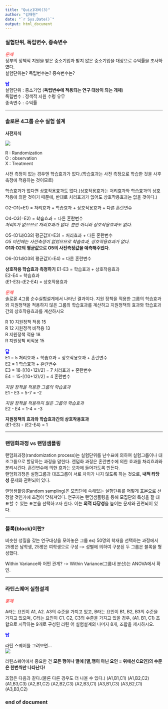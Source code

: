 ```yaml
---
title: "Quiz1대비(3)"
author: "김재현"
date: "`r Sys.Date()`"
output: html_document
---
```


### 실험단위, 독립변수, 종속변수

<span style="color:red">*문제*</span>  
정부의 정책적 지원을 받은 중소기업과 받지 않은 중소기업을 대상으로 수익률을 조사하였다.  
실험단위는? 독립변수는? 종속변수는?

<span style="color:blue">**답**</span>  
실험단위 : 중소기업 (**독립변수에 적용되는 연구 대상이 되는 개체**)  
독립변수 : 정책적 지원 수령 유무  
종속변수 : 수익률  

---

### 솔로몬 4그룹 순수 실험 설계

**사전지식**

![](https://i.ibb.co/D9K51rx/Screenshot-2023-10-20-at-7-48-29-PM.png)

R : Randomization  
O : observation  
X : Treatment  

사전 측정이 없는 경우엔 학습효과가 없다.(학습효과는 사전 측정으로 학습한 것을 사후 측정에 적용하는 것이므로)  

학습효과가 없다면 상호작용효과도 없다.(상호작용효과는 처리효과와 학습효과의 상호작용에 의한 것이기 때문에, 반대로 처리효과가 없어도 상호작용효과는 없을 것이다.)  

O2-O1(=E1) = 처리효과 + 학습효과 + 상호작용효과 + 다른 혼란변수  

O4-O3(=E2) = 학습효과 + 다른 혼란변수  
*처리X가 없으므로 처리효과가 없다. 뿐만 아니라 상호작용효과도 없다.*

O5-(O1과O3의 평균값)(=E3) = 처리효과 + 다른 혼란변수  
*O5 이전에는 사전측정이 없었으므로 학습효과, 상호작용효과가 없다.*  
**O1과 O2의 평균값으로 O5의 사전측정값을 예측해주었다.**  

O6-(O1과O3의 평균값)(=E4) = 다른 혼란변수

**상호작용 학습효과 측정하기**
E1-E3 = 학습효과 + 상호작용효과  
E2-E4 = 학습효과  
(E1-E3)-(E2-E4) = 상호작용효과  

<span style="color:red">*문제*</span>   
솔로몬 4그룹 순수실험설계에서 나타난 결과이다. 지원 정책을 적용한 그룹의 학습효과와 지원정책을 적용하지 않은 그룹의 학습효과를 계산하고 지원정책의 효과와 학습효과간의 상호작용효과를 계산하시오

R 10 지원정책 적용   15  
R 12 지원정책 비적용 13  
R    지원정책 적용   18  
R    지원정책 비적용 15  

<span style="color:blue">**답**</span>  
E1 = 5  처리효과 + 학습효과 + 상호작용효과 + 혼란변수  
E2 = 1  학습효과 + 혼란변수  
E3 = 18-[(10+12)/2] = 7  처리효과 + 혼란변수  
E4 = 15-[(10+12)/2] = 4  혼란변수  

*지원 정책을 적용한 그룹의 학습효과*  
E1 - E3 = 5-7 = -2

*지원 정책을 적용하지 않은 그룹의 학습효과*  
E2 - E4 = 1-4 = -3

**지원정책의 효과와 학습효과간의 상호작용효과**  
(E1-E3) - (E2-E4) = 1

---

### 랜덤화과정 vs 랜덤샘플링

랜덤화과정(randomization process)는 실험단위를 난수표에 의하여 실험그룹이나 대조그룹으로 할당하는 과정을 말한다. 랜덤화 과정은 혼란변수에 의한 효과를 처리효과와 분리시킨다. 혼란변수에 의한 효과는 오차에 들어가도록 만든다.  
랜덤화과정은 실험그룹과 대조그룹이 서로 차이가 나지 않도록 하는 것으로, **내적 타당성** 문제와 관련되어 있다. 

랜덤샘플링(Random sampling)은 모집단에 속해있는 실험단위를 어떻게 표본으로 선정할 것인가에 초점이 맞춰져있다. 연구자는 랜덤샘플링을 통해 모집단의 특성을 잘 대표할 수 있는 표본을 선택하고자 한다. 이는 **외적 타당성**을 높이는 문제와 관련되어 있다.

---

### 블록(block)이란?

비슷한 성질을 갖는 연구대상을 모아놓은 그룹
ex) 50명의 학새을 선택하는 과정에서 25명은 남학생, 25명은 여학생으로 구성
    --> 성별에 의하여 구분된 두 그룹은 블록을 형성했다.

Within Variance와 어떤 관계? 
-> Within Variance(그룹내 분산)는 ANOVA에서 확인.

---

### 라틴스퀘어 실험설계

<span style="color:red">*문제*</span>   

A라는 요인이 A1, A2. A3의 수준을 가지고 있고, B라는 요인이 B1, B2, B3의 수준을 가지고 있으며, C라는 요인이 C1. C2, C3의 수준을 가지고 있을 경우, (A1. B1, C1) 조합으로 시작하는 9개로 구성된 라틴 어 실험설계의 나머지 8개, 조합을 제시하시오. 

<span style="color:blue">**답**</span>  

라틴 스퀘어를 그려보면...  
![](https://i.ibb.co/XpdTsk0/Screenshot-2023-10-19-at-11-34-13-PM.png)

라틴스퀘어에서 중요한 건 **모든 행이나 열에 [열,행이 아닌 요인 = 위에선 C요인]의 수준은 한번씩만 나타난다!**

조합은 다음과 같다.(물론 다른 경우도 더 나올 수 있다.)
(A1,B1,C1)	(A1,B2,C2)	(A1,B3,C3)	(A2,B1,C2)	(A2,B2,C3)	(A2,B3,C1)	(A3,B1,C3)	(A3,B2,C1)	(A3,B3,C2)


### end of document
